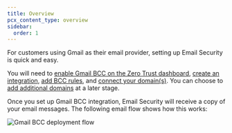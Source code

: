 ```yaml
---
title: Overview
pcx_content_type: overview
sidebar:
  order: 1
---
```



For customers using Gmail as their email provider, setting up Email Security is quick and easy.

You will need to [enable Gmail BCC on the Zero Trust dashboard](/cloudflare-one/email-security/setup/post-delivery-deployment/bcc-journaling/bcc-setup/gmail-bcc-setup/enable-gmail-integration/), [create an integration](/cloudflare-one/email-security/setup/post-delivery-deployment/bcc-journaling/bcc-setup/gmail-bcc-setup/enable-gmail-integration/), [add BCC rules](/cloudflare-one/email-security/setup/post-delivery-deployment/bcc-journaling/bcc-setup/gmail-bcc-setup/add-bcc-rules/), and [connect your domain(s)](/cloudflare-one/email-security/setup/post-delivery-deployment/bcc-journaling/bcc-setup/gmail-bcc-setup/connect-domains/). You can choose to [add additional domains](/cloudflare-one/email-security/setup/post-delivery-deployment/bcc-journaling/bcc-setup/gmail-bcc-setup/connect-domains/) at a later stage.

Once you set up Gmail BCC integration, Email Security will receive a copy of your email messages. The following email flow shows how this works:

![Gmail BCC deployment flow](~/assets/images/email-security/deployment/api-setup/gmail-bcc-deployment.png)